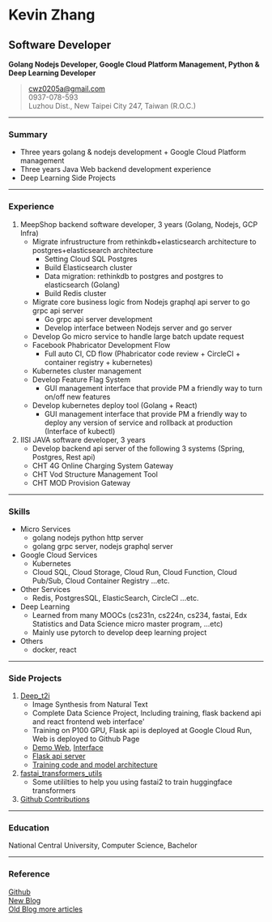 # Kevin Zhang
## Software Developer
**Golang Nodejs Developer, Google Cloud Platform Management, Python & Deep Learning Developer**
> [cwz0205a@gmail.com](mailto:cwz0205a@gmail.com)  
> 0937-078-593  
> Luzhou Dist., New Taipei City 247, Taiwan (R.O.C.)  

------

### Summary
* Three years golang & nodejs development + Google Cloud Platform management
* Three years Java Web backend development experience
* Deep Learning Side Projects

------

### Experience
1. MeepShop backend software developer, 3 years (Golang, Nodejs, GCP Infra)
    + Migrate infrustructure from rethinkdb+elasticsearch architecture to postgres+elasticsearch architecture
        - Setting Cloud SQL Postgres
        - Build Elasticsearch cluster
        - Data migration: rethinkdb to postgres and postgres to elasticsearch (Golang)
        - Build Redis cluster
    + Migrate core business logic from Nodejs graphql api server to go grpc api server
        - Go grpc api server development
        - Develop interface between Nodejs server and go server
    + Develop Go micro service to handle large batch update request
    + Facebook Phabricator Development Flow
        - Full auto CI, CD flow (Phabricator code review + CircleCI + container registry + kubernetes)
    + Kubernetes cluster management
    + Develop Feature Flag System
        - GUI management interface that provide PM a friendly way to turn on/off new features
    + Develop kubernetes deploy tool (Golang + React)
        - GUI management interface that provide PM a friendly way to deploy any version of service and rollback at production (Interface of kubectl)
2. IISI JAVA software developer, 3 years
    + Develop backend api server of the following 3 systems (Spring, Postgres, Rest api)
    + CHT 4G Online Charging System Gateway
    + CHT Vod Structure Management Tool
    + CHT MOD Provision Gateway

-----

### Skills
* Micro Services
    + golang nodejs python http server
    + golang grpc server, nodejs graphql server
* Google Cloud Services
    + Kubernetes
    + Cloud SQL, Cloud Storage, Cloud Run, Cloud Function, Cloud Pub/Sub, Cloud Container Registry ...etc.
* Other Services
    + Redis, PostgresSQL, ElasticSearch, CircleCI ...etc.
* Deep Learning
    + Learned from many MOOCs (cs231n, cs224n, cs234, fastai, Edx Statistics and Data Science micro master program, ...etc)
    + Mainly use pytorch to develop deep learning project
* Others
    + docker, react

-----

### Side Projects
1. [Deep_t2i](https://github.com/cwza/deep_t2i)
    * Image Synthesis from Natural Text
    * Complete Data Science Project, Including training, flask backend api and react frontend web interface'
    * Training on P100 GPU, Flask api is deployed at Google Cloud Run, Web is deployed to Github Page
    * [Demo Web](https://github.com/cwza/deep_t2i_web), [Interface](https://cwza.github.io/deep_t2i_web/)
    * [Flask api server](https://github.com/cwza/deep_t2i/tree/master/server)
    * [Training code and model architecture](https://github.com/cwza/deep_t2i)
2. [fastai_transformers_utils](https://github.com/cwza/fastai_transformers_utils)
    * Some utililties to help you using fastai2 to train huggingface transformers
3. [Github Contributions](https://cwza.github.io/gatsby_blog/github_contribution)

-----

### Education
National Central University, Computer Science, Bachelor

-----

### Reference
[Github](https://github.com/cwza)  
[New Blog](https://cwza.github.io/gatsby_blog/)  
[Old Blog more articles](https://cwza.github.io/my_blog/)  